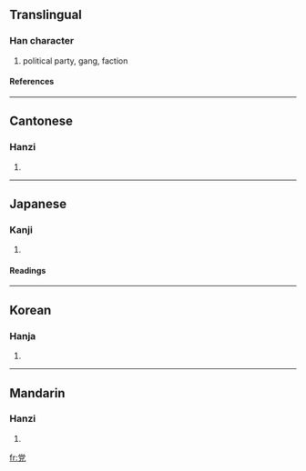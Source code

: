 {{see|黨}}

==Translingual==
===Han character===
{{Han char|rn=10|rad=儿|as=08|sn=10|four=9021<sub>6</sub>|canj=火月口竹山 (FBRHU)}}
# political party, gang, faction
====References====
{{Han ref|kx=0125.180|dkj=01381|dj=0265.230|hdz=10273.110|uh=515A|ud=20826|bh=D0DE|bd=53470}}
----
==Cantonese==
===Hanzi===
{{yue-hanzi|jyut=|y=dong2}}
# {{defn|Cantonese}}
----
==Japanese==
===Kanji===
{{ja-kanji|grade=6|rs=儿08}}
# {{defn|Japanese}}
====Readings====
{{ja-readings|on=[[とう]] (tō)|kun=[[なかま]] (nakama), [[むら]] (mura)}}
----
==Korean==
===Hanja===
{{ko-hanja|hangeul=당|rv=dang|mr=tang}}
# {{defn|Korean}}
----
==Mandarin==
===Hanzi===
{{cmn-hanzi|tra=黨|pin=[[dǎng]] (dang3)|wg=tang<sup>3</sup>}}
# {{defn|Mandarin}}

[[fr:党]]